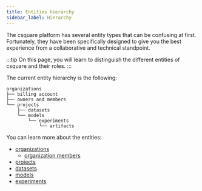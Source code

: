 ```yaml
---
title: Entities hierarchy
sidebar_label: Hierarchy
---
```


The csquare platform has several entity types that can be confusing at first.
Fortunately, they have been specifically designed to give you the best experience from a collaborative and technical standpoint.

:::tip
On this page, you will learn to distinguish the different entities of csquare and their roles.
:::

The current entity hierarchy is the following:

```
organizations
├── billing account
├── owners and members
└── projects
    ├── datasets
    └── models
        └── experiments
            └── artifacts
```

You can learn more about the entities:

- [organizations](../organizations/introduction.md)
  - [organization members](../organizations/invite-member.mdx)
- [projects](../projects/introduction)
- [datasets](../datasets/introduction)
- [models](../models/introduction)
- [experiments](../experiments/whats-experiment)
